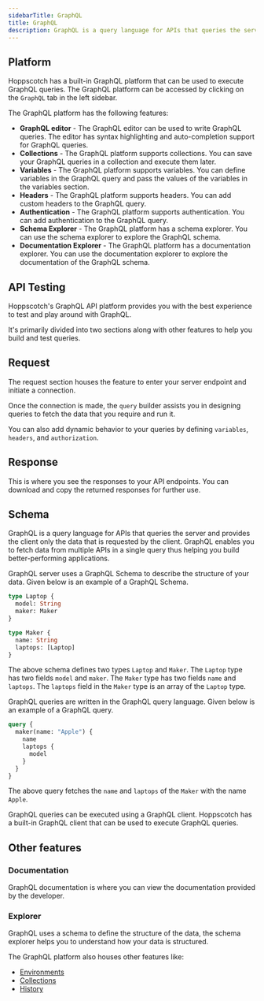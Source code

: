 ```yaml
---
sidebarTitle: GraphQL
title: GraphQL
description: GraphQL is a query language for APIs that queries the server and provides the client only the data that is requested by the client. GraphQL enables you to fetch data from multiple APIs in a single query thus helping you build better-performing applications.
---
```


## Platform

Hoppscotch has a built-in GraphQL platform that can be used to execute GraphQL queries. The GraphQL platform can be accessed by clicking on the `GraphQL` tab in the left sidebar.

The GraphQL platform has the following features:

- **GraphQL editor** - The GraphQL editor can be used to write GraphQL queries. The editor has syntax highlighting and auto-completion support for GraphQL queries.
- **Collections** - The GraphQL platform supports collections. You can save your GraphQL queries in a collection and execute them later.
- **Variables** - The GraphQL platform supports variables. You can define variables in the GraphQL query and pass the values of the variables in the variables section.
- **Headers** - The GraphQL platform supports headers. You can add custom headers to the GraphQL query.
- **Authentication** - The GraphQL platform supports authentication. You can add authentication to the GraphQL query.
- **Schema Explorer** - The GraphQL platform has a schema explorer. You can use the schema explorer to explore the GraphQL schema.
- **Documentation Explorer** - The GraphQL platform has a documentation explorer. You can use the documentation explorer to explore the documentation of the GraphQL schema.

## API Testing

Hoppscotch's GraphQL API platform provides you with the best experience to test and play around with GraphQL.

It's primarily divided into two sections along with other features to help you build and test queries.

## Request

The request section houses the feature to enter your server endpoint and initiate a connection.

Once the connection is made, the `query` builder assists you in designing queries to fetch the data that you require and run it.

You can also add dynamic behavior to your queries by defining `variables`, `headers`, and `authorization`.

## Response

This is where you see the responses to your API endpoints. You can download and copy the returned responses for further use.

## Schema

GraphQL is a query language for APIs that queries the server and provides the client only the data that is requested by the client. GraphQL enables you to fetch data from multiple APIs in a single query thus helping you build better-performing applications.

GraphQL server uses a GraphQL Schema to describe the structure of your data. Given below is an example of a GraphQL Schema.

```graphql
type Laptop {
  model: String
  maker: Maker
}

type Maker {
  name: String
  laptops: [Laptop]
}
```

The above schema defines two types `Laptop` and `Maker`. The `Laptop` type has two fields `model` and `maker`. The `Maker` type has two fields `name` and `laptops`. The `laptops` field in the `Maker` type is an array of the `Laptop` type.

GraphQL queries are written in the GraphQL query language. Given below is an example of a GraphQL query.

```graphql
query {
  maker(name: "Apple") {
    name
    laptops {
      model
    }
  }
}
```

The above query fetches the `name` and `laptops` of the `Maker` with the name `Apple`.

GraphQL queries can be executed using a GraphQL client. Hoppscotch has a built-in GraphQL client that can be used to execute GraphQL queries.

## Other features

### Documentation

GraphQL documentation is where you can view the documentation provided by the developer.

### Explorer

GraphQL uses a schema to define the structure of the data, the schema explorer helps you to understand how your data is structured.

The GraphQL platform also houses other features like:

- [Environments](/documentation/features/environments)
- [Collections](/documentation/features/collections)
- [History](/documentation/features/history)
